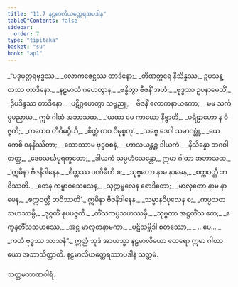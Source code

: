 ```yaml
---
title: "11.7 နဠမာလိယတ္ထေရအပဒါန"
tableOfContents: false
sidebar:
  order: 7
type: "tipitaka"
basket: "su"
book: "ap1"
---
```



<DynamicBreadcrumb />

<Division number="36" book="ap1" e="ch" v="20" p="157">

<Paragraph number="1899" type="verses" book="ap1">
_“ပဒုမုတ္တရဗုဒ္ဓဿ,_  
_လောကဇေဋ္ဌဿ တာဒိနော;_  
_တိဏတ္ထရေ နိသိန္နဿ,_  
ဥပသန္တဿ တာဒိနော._  

</Paragraph>

</Division>
<Division number="37" book="ap1" e="ch" v="20" p="157">

<Paragraph number="1900" type="verses" book="ap1">
_နဠမာလံ ဂဟေတွာန,_  
_ဗန္ဓိတွာ ဗီဇနိံ အဟံ;_  
_ဗုဒ္ဓဿ ဥပနာမေသိံ,_  
_ဒွိပဒိန္ဒဿ တာဒိနော._  

</Paragraph>

</Division>
<Division number="38" book="ap1" e="ch" v="20" p="157">

<Paragraph number="1901" type="verses" book="ap1">
_ပဋိဂ္ဂဟေတွာ သဗ္ဗညူ,_  
_ဗီဇနိံ လောကနာယကော;_  
_မမ သင်္ကပ္ပမညာယ,_  
ဣမံ ဂါထံ အဘာသထ._  

</Paragraph>

</Division>
<Division number="39" book="ap1" e="ch" v="20" p="158">

<Paragraph number="1902" type="verses" book="ap1">
_‘ယထာ မေ ကာယော နိဗ္ဗာတိ,_  
_ပရိဠာဟော န ဝိဇ္ဇတိ;_  
_တထေဝ တိဝိဓဂ္ဂီဟိ,_  
_စိတ္တံ တဝ ဝိမုစ္စတု’._  

</Paragraph>

</Division>
<Division number="40" book="ap1" e="ch" v="20" p="158">

<Paragraph number="1903" type="verses" book="ap1">
_သဗ္ဗေ ဒေဝါ သမာဂစ္ဆုံ,_  
_ယေ ကေစိ ဝနနိဿိတာ;_  
_သောဿာမ ဗုဒ္ဓဝစနံ,_  
_ဟာသယန္တဉ္စ ဒါယကံ._  

</Paragraph>

</Division>
<Division number="41" book="ap1" e="ch" v="20" p="158">

<Paragraph number="1904" type="verses" book="ap1">
_နိသိန္နော ဘဂဝါ တတ္ထ,_  
_ဒေဝသင်္ဃပုရက္ခတော;_  
_ဒါယကံ သမ္ပဟံသေန္တော,_  
ဣမာ ဂါထာ အဘာသထ._  

</Paragraph>

</Division>
<Division number="42" book="ap1" e="ch" v="20" p="158">

<Paragraph number="1905" type="verses" book="ap1">
_‘ဣမိနာ ဗီဇနိဒါနေန,_  
_စိတ္တဿ ပဏိဓီဟိ စ;_  
_သုဗ္ဗတော နာမ နာမေန,_  
_စက္ကဝတ္တီ ဘဝိဿတိ._  

</Paragraph>

</Division>
<Division number="43" book="ap1" e="ch" v="20" p="158">

<Paragraph number="1906" type="verses" book="ap1">
_တေန ကမ္မာဝသေသေန,_  
_သုက္ကမူလေန စောဒိတော;_  
_မာလုတော နာမ နာမေန,_  
_စက္ကဝတ္တီ ဘဝိဿတိ’._  

</Paragraph>

</Division>
<Division number="44" book="ap1" e="ch" v="20" p="158">

<Paragraph number="1907" type="verses" book="ap1">
ဣမိနာ ဗီဇနိဒါနေန,_  
_သမ္မာနဝိပုလေန စ;_  
_ကပ္ပသတသဟဿမ္ပိ,_  
_ဒုဂ္ဂတိံ နုပပဇ္ဇတိ._  

</Paragraph>

</Division>
<Division number="45" book="ap1" e="ch" v="20" p="158">

<Paragraph number="1908" type="verses" book="ap1">
_တိံသကပ္ပသဟဿမှိ,_  
_သုဗ္ဗတာ အဋ္ဌတိံသ တေ;_  
_ဧကူနတိံသသဟဿေ,_  
_အဋ္ဌ မာလုတနာမကာ._  

</Paragraph>

</Division>
<Division number="46" book="ap1" e="ch" v="20" p="158">

<Paragraph number="1909" type="verses" book="ap1">
_ပဋိသမ္ဘိဒါ စတဿော,_  
_ …ပေ… _  
_ကတံ ဗုဒ္ဓဿ သာသနံ”._  

</Paragraph>

<Paragraph number="1910" book="ap1">
ဣတ္ထံ သုဒံ အာယသ္မာ နဠမာလိယော ထေရော ဣမာ ဂါထာယော အဘာသိတ္ထာတိ.

</Paragraph>
</Division>

<Paragraph number="1911" type="center" book="ap1">
နဠမာလိယတ္ထေရဿာပဒါနံ သတ္တမံ.

  
သတ္တမဘာဏဝါရံ.
</Paragraph>
